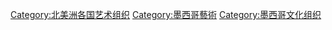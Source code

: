 [[Category:北美洲各国艺术组织|Category:北美洲各国艺术组织]]
[[Category:墨西哥藝術|Category:墨西哥藝術]]
[[Category:墨西哥文化组织|Category:墨西哥文化组织]]